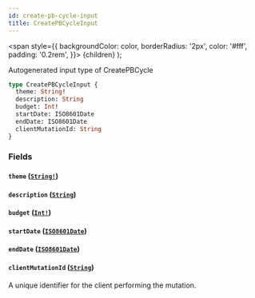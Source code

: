 ```yaml
---
id: create-pb-cycle-input
title: CreatePBCycleInput
---
```


<span
style={{
      backgroundColor: color,
      borderRadius: '2px',
      color: '#fff',
      padding: '0.2rem',
    }}>
{children}
</span>
);

Autogenerated input type of CreatePBCycle

```graphql
type CreatePBCycleInput {
  theme: String!
  description: String
  budget: Int!
  startDate: ISO8601Date
  endDate: ISO8601Date
  clientMutationId: String
}
```

### Fields

#### `theme` ([`String!`](/api/scalars/string))

#### `description` ([`String`](/api/scalars/string))

#### `budget` ([`Int!`](/api/scalars/int))

#### `startDate` ([`ISO8601Date`](/api/scalars/iso-8601-date))

#### `endDate` ([`ISO8601Date`](/api/scalars/iso-8601-date))

#### `clientMutationId` ([`String`](/api/scalars/string))

A unique identifier for the client performing the mutation.
